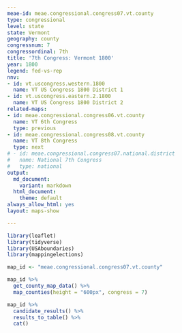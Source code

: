 ```yaml
---
meae-id: meae.congressional.congress07.vt.county
type: congressional
level: state
state: Vermont
geography: county
congressnum: 7
congressordinal: 7th
title: '7th Congress: Vermont 1800'
year: 1800
legend: fed-vs-rep
nnv:
- id: vt.uscongress.western.1800
  name: VT US Congress 1800 District 1
- id: vt.uscongress.eastern.2.1800
  name: VT US Congress 1800 District 2
related-maps:
- id: meae.congressional.congress06.vt.county
  name: VT 6th Congress
  type: previous
- id: meae.congressional.congress08.vt.county
  name: VT 8th Congress
  type: next
# - id: meae.congressional.congress07.national.district
#   name: National 7th Congress
#   type: national
output:
  md_document:
    variant: markdown
  html_document:
    theme: default
always_allow_html: yes
layout: maps-show

---
```


```r
library(leaflet)
library(tidyverse)
library(USAboundaries)
library(mappingelections)

map_id <- "meae.congressional.congress07.vt.county"
```

<div class="map">

```r
map_id %>%
  get_county_map_data() %>%
  map_counties(height = "600px", congress = 7)
```

</div>

<div class="results-table">

```r
map_id %>%
  candidate_results() %>%
  results_to_table() %>%
  cat()
```

</div>
